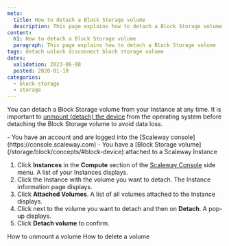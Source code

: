 ```yaml
---
meta:
  title: How to detach a Block Storage volume
  description: This page explains how to detach a Block Storage volume
content:
  h1: How to detach a Block Storage volume
  paragraph: This page explains how to detach a Block Storage volume
tags: detach unlock disconnect block storage volume
dates:
  validation: 2023-06-08
  posted: 2020-01-10
categories:
  - block-storage
  - storage
---
```


You can detach a Block Storage volume from your Instance at any time. It is important to [unmount (detach) the device](/storage/block/how-to/unmount-a-volume/) from the operating system before detaching the Block Storage volume to avoid data loss. 

<Macro id="iam-requirements" />

<Message type="requirement">
  - You have an account and are logged into the [Scaleway console](https://console.scaleway.com)
  - You have a [Block Storage volume](/storage/block/concepts/#block-device) attached to a Scaleway Instance
</Message>

1. Click **Instances** in the **Compute** section of the [Scaleway Console](https://console.scaleway.com) side menu. A list of your Instances displays.
2. Click the Instance with the volume you want to detach. The Instance information page displays.
3. Click **Attached Volumes**. A list of all volumes attached to the Instance displays.
4. Click <Icon name="more" /> next to the volume you want to detach and then on **Detach**. A pop-up displays.
    <Lightbox src="scaleway-detach-volume.webp" alt="" />
5. Click **Detach volume** to confirm.

<Navigation title="See Also">
  <PreviousButton to="/storage/block/how-to/unmount-a-volume/">How to unmount a volume</PreviousButton>
  <NextButton to="/storage/block/how-to/delete-a-volume/">How to delete a volume</NextButton>
</Navigation>
